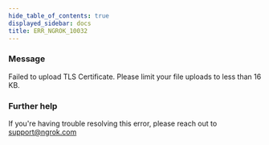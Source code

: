 ```yaml
---
hide_table_of_contents: true
displayed_sidebar: docs
title: ERR_NGROK_10032
---
```


### Message

Failed to upload TLS Certificate. Please limit your file uploads to less than 16 KB.

### Further help

If you're having trouble resolving this error, please reach out to [support@ngrok.com](mailto:support@ngrok.com?subject=Help%20with%20ERR_NGROK_10032)
